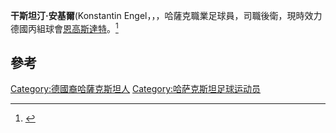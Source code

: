 {{Infobox football biography
| name = 安基爾<BR>Konstantin Engel
| fullname = Konstantin Engel
| height = {{height|m=1.80|precision=0}}
| birth_date = {{Birth date and age|1988|7|27|df=y}}
| birth_place = {{flag|Kazakh SSR}}
| position = [[右閘|右閘]]
| currentclub = [[恩高斯達特|恩高斯達特]]
| clubnumber = 20<ref>{{cite web | url = http://www.fcingolstadt.de/profis/kader/spieler/engel/ | title = Konstantin Engel | language = de | publisher = 恩高斯達特 | accessdate = 7 October 2013 | archive-url = https://web.archive.org/web/20150606080752/http://www.fcingolstadt.de/profis/kader/spieler/engel/ | archive-date = 2015-06-06 | dead-url = yes }}</ref>
| youthyears1 = 2003–2004
| youthclubs1 = Viktoria Georgsmarienhütte
| youthyears2 = 2004–2006
| youthclubs2 = [[奧斯納貝克|奧斯納貝克]]
| years1 = 2006–2008
| clubs1 = [[奧斯納貝克|奧斯納貝克 II]]
| caps1  = 58
| goals1 = 1
| years2 = 2006–2011
| clubs2 = [[奧斯納貝克|奧斯納貝克]]
| caps2  = 67
| goals2 = 2
| years3 = 2011–2013
| clubs3 = [[科特布斯|科特布斯]]
| caps3  = 34
| goals3 = 0
| years4 = 2013–
| clubs4 = [[恩高斯達特|恩高斯達特]]
| caps4  = 24
| goals4 = 0
| nationalyears1 = 2012–
| nationalteam1 = {{NFT|哈薩克}}
| nationalcaps1 = 3
| nationalgoals1 = 0
| pcupdate    = 8 December 2014
| ntupdate    = 29 March 2013
}}

'''干斯坦汀·安基爾'''(Konstantin Engel，{{lang-ru|Константин Энгель}}，{{bd|1988年|7月27日}}，哈薩克職業足球員，司職後衛，現時效力德國丙組球會[[恩高斯達特|恩高斯達特]]。<ref>{{cite web | url = http://www.kicker.de/news/fussball/2bundesliga/vereine/2013-14/44161/vereinsspieler_konstantin-engel.html | title = Engel, Konstantin | language = de | publisher = kicker.de | accessdate = 7 October 2013 | archive-date = 2015-02-03 | archive-url = https://web.archive.org/web/20150203234919/http://www.kicker.de/news/fussball/2bundesliga/vereine/2013-14/44161/vereinsspieler_konstantin-engel.html | dead-url = no }}</ref>

== 參考 ==
{{reflist}}

{{DEFAULTSORT: Engel, Konstantin}}
[[Category:德國裔哈薩克斯坦人|Category:德國裔哈薩克斯坦人]]
[[Category:哈萨克斯坦足球运动员|Category:哈萨克斯坦足球运动员]]
